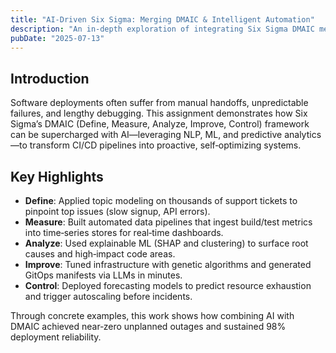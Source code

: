 ```yaml
---
title: "AI‑Driven Six Sigma: Merging DMAIC & Intelligent Automation"
description: "An in-depth exploration of integrating Six Sigma DMAIC methodology with AI‑powered tools to optimize software delivery and operational workflows."
pubDate: "2025-07-13"
---
```


## Introduction

Software deployments often suffer from manual handoffs, unpredictable failures, and lengthy debugging. This assignment demonstrates how Six Sigma’s DMAIC (Define, Measure, Analyze, Improve, Control) framework can be supercharged with AI—leveraging NLP, ML, and predictive analytics—to transform CI/CD pipelines into proactive, self‑optimizing systems.

## Key Highlights

- **Define**: Applied topic modeling on thousands of support tickets to pinpoint top issues (slow signup, API errors).
- **Measure**: Built automated data pipelines that ingest build/test metrics into time‑series stores for real‑time dashboards.
- **Analyze**: Used explainable ML (SHAP and clustering) to surface root causes and high‑impact code areas.
- **Improve**: Tuned infrastructure with genetic algorithms and generated GitOps manifests via LLMs in minutes.
- **Control**: Deployed forecasting models to predict resource exhaustion and trigger autoscaling before incidents.

Through concrete examples, this work shows how combining AI with DMAIC achieved near‑zero unplanned outages and sustained 98% deployment reliability.
